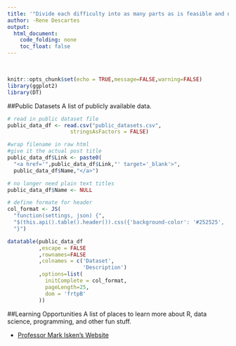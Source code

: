 ```yaml
---
title: '"Divide each difficulty into as many parts as is feasible and necessary to resolve it."'
author: -Rene Descartes
output: 
  html_document:
    code_folding: none
    toc_float: false
---
```


<style>
#header {
  background: url('images/main_banner_distort_blue.JPG') center no-repeat;
  background-size: cover;
  -webkit-background-size: cover;
  -moz-background-size: cover;
  -o-background-size: cover;
  color: white;
  text-align: center;
  height: 200px;
  position: relative;
  margin: 0 -30rem;
  padding: .25rem 0;
}
</style>
<br>

```r
knitr::opts_chunk$set(echo = TRUE,message=FALSE,warning=FALSE)
library(ggplot2)
library(DT)
```

##Public Datasets
A list of publicly available data.

```r

# read in public dataset file
public_data_df <- read.csv("public_datasets.csv",
                    stringsAsFactors = FALSE)

#wrap filename in raw html
#give it the actual post title
public_data_df$Link <- paste0(
  "<a href='",public_data_df$Link,"' target='_blank'>",
  public_data_df$Name,"</a>")

# no longer need plain text titles
public_data_df$Name <- NULL

# define formate for header
col_format <- JS(
  "function(settings, json) {",
  "$(this.api().table().header()).css({'background-color': '#252525', 'color': '#FFFFFF'});",
  "}")

datatable(public_data_df
          ,escape = FALSE
          ,rownames=FALSE
          ,colnames = c('Dataset',
                        'Description')
          ,options=list(
            initComplete = col_format,
            pageLength=25,
            dom = 'frtpB'
          ))
```


##Learning Opportunities
A list of places to learn more about R, data science, programming, and other fun stuff.

* [Professor Mark Isken's Website](http://www.sba.oakland.edu/faculty/isken/)


